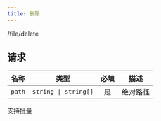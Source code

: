```yaml
---
title: 删除
---
```


<DELETE>/file/delete</DELETE>

## 请求

<APITable>

| 名称 | 类型 | 必填 | 描述 |
| :-: | :-: | :-: | --- |
| `path` | `string \| string[]` | 是 | 绝对路径 |

</APITable>

支持批量
